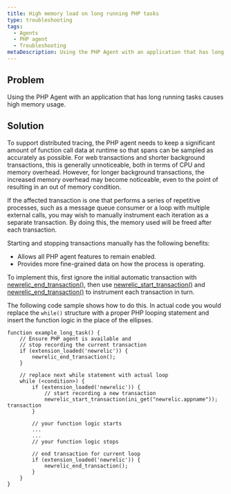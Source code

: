 ```yaml
---
title: High memory load on long running PHP tasks
type: troubleshooting
tags:
  - Agents
  - PHP agent
  - Troubleshooting
metaDescription: Using the PHP Agent with an application that has long running tasks can cause high memory usage.
---
```


## Problem

Using the PHP Agent with an application that has long running tasks causes high memory usage.

## Solution

To support distributed tracing, the PHP agent needs to keep a significant amount of function call data at runtime so that spans can be sampled as accurately as possible. For web transactions and shorter background transactions, this is generally unnoticeable, both in terms of CPU and memory overhead. However, for longer background transactions, the increased memory overhead may become noticeable, even to the point of resulting in an out of memory condition.

If the affected transaction is one that performs a series of repetitive processes, such as a message queue consumer or a loop with multiple external calls, you may wish to manually instrument each iteration as a separate transaction. By doing this, the memory used will be freed after each transaction.

Starting and stopping transactions manually has the following benefits:
  * Allows all PHP agent features to remain enabled.
  * Provides more fine-grained data on how the process is operating.

To implement this, first ignore the initial automatic transaction with [newrelic_end_transaction()](https://docs.newrelic.com/docs/apm/agents/php-agent/php-agent-api/newrelic_end_transaction/), then use [newrelic_start_transaction()](https://docs.newrelic.com/docs/apm/agents/php-agent/php-agent-api/newrelic_start_transaction/) and [newrelic_end_transaction()](https://docs.newrelic.com/docs/apm/agents/php-agent/php-agent-api/newrelic_end_transaction/) to instrument each transaction in turn.

The following code sample shows how to do this. In actual code you would replace the `while()` structure with a proper PHP looping statement and insert the function logic in the place of the ellipses.

```
function example_long_task() {
    // Ensure PHP agent is available and
    // stop recording the current transaction
    if (extension_loaded('newrelic')) { 
        newrelic_end_transaction(); 
    }

    // replace next while statement with actual loop
    while (<condition>) {
        if (extension_loaded('newrelic')) { 
            // start recording a new transaction
            newrelic_start_transaction(ini_get("newrelic.appname")); transaction
        }

        // your function logic starts
        ...
        ...
        // your function logic stops

        // end transaction for current loop
        if (extension_loaded('newrelic')) { 
            newrelic_end_transaction(); 
        }
    }
}
```
